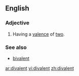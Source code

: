 ==English==

===Adjective===
{{en-adj|-}}

# {{chemistry}} Having a [[valence]] of [[two]].

===See also===
*[[bivalent]]

[[ar:divalent]]
[[vi:divalent]]
[[zh:divalent]]